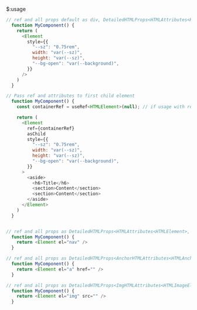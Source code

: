 $:usage
```js showLineNumbers{number}
// ref and all props default as div, DetailedHTMLProps<HTMLAttributes<HTMLDivElement>, HTMLDivElement>
  function MyComponent() {
    return (
      <Element
        style={{
          "--sz": "0.75rem",
          width: "var(--sz)",
          height: "var(--sz)",
          "--bg-open": "var(--background)",
        }}
      />
    )
  }

// Pass ref and attributes to first child element
  function MyComponent() {
    const containerRef = useRef<HTMLElement>(null); // if usage with ref

    return (
      <Element
        ref={containerRef}
        asChild
        style={{
          "--sz": "0.75rem",
          width: "var(--sz)",
          height: "var(--sz)",
          "--bg-open": "var(--background)",
        }}
      >
        <aside>
          <h6>Title</h6>
          <section>Content</section>
          <section>Content</section>
        </aside>
      </Element>
    )
  }


// ref and all props as DetailedHTMLProps<HTMLAttributes<HTMLElement>, HTMLElement>
  function MyComponent() {
    return <Element el="nav" />
  }

// ref and all props as DetailedHTMLProps<AnchorHTMLAttributes<HTMLAnchorElement>, HTMLAnchorElement>
  function MyComponent() {
    return <Element el="a" href="" />
  }

// ref and all props as DetailedHTMLProps<ImgHTMLAttributes<HTMLImageElement>, HTMLImageElement>
  function MyComponent() {
    return <Element el="img" src="" />
  }
```
